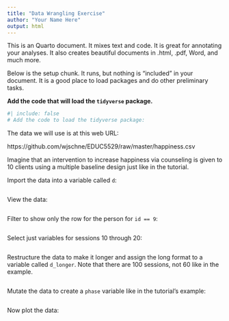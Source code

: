 ---
title: "Data Wrangling Exercise"
author: "Your Name Here"
output: html
---

This is an Quarto document. It mixes text and code. It is great for annotating your analyses. It also creates beautiful documents in .html, .pdf, Word, and much more.

Below is the setup chunk. It runs, but nothing is "included" in your document. It is a good place to load packages and do other preliminary tasks.  

**Add the code that will load the `tidyverse` package.** 

```{r setup}
#| include: false
# Add the code to load the tidyverse package:


```

The data we will use is at this web URL:

https://github.com/wjschne/EDUC5529/raw/master/happiness.csv

Imagine that an intervention to increase happiness via counseling is given to 10 clients using a multiple baseline design just like in the tutorial.

Import the data into a variable called `d`:

```{r import}

```


View the data:

```{r view}

```


Filter to show only the row for the person for `id == 9`:

```{r filter9}

```


Select just variables for sessions 10 through 20:

```{r select20}

```


Restructure the data to make it longer and assign the long format to a variable called `d_longer`. Note that there are 100 sessions, not 60 like in the example.

```{r restructure}

```


Mutate the data to create a `phase` variable like in the tutorial's example:

```{r phase}

```


Now plot the data:

```{r plot}

```





